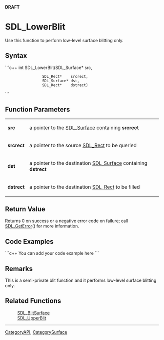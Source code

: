 <!-- pragma section-numbers off -->
<!-- pragma disable-camelcase -->
'''DRAFT'''

= SDL_LowerBlit =
Use this function to perform low-level surface blitting only.


== Syntax ==
```c++
int SDL_LowerBlit(SDL_Surface* src,
                  SDL_Rect*    srcrect,
                  SDL_Surface* dst,
                  SDL_Rect*    dstrect)
```

== Function Parameters ==
{|
|'''src'''
|a pointer to the [[SDL_Surface]] containing '''srcrect'''
|-
|'''srcrect'''
|a pointer to the source [[SDL_Rect]] to be queried
|-
|'''dst'''
|a pointer to the destination [[SDL_Surface]] containing '''dstrect'''
|-
|'''dstrect'''
|a pointer to the destination [[SDL_Rect]] to be filled
|}

== Return Value ==
Returns 0 on success or a negative error code on failure; call [[SDL_GetError]]() for more information.

== Code Examples ==
```c++
You can add your code example here
```

== Remarks ==
This is a semi-private blit function and it performs low-level surface blitting only.

== Related Functions ==
:[[SDL_BlitSurface]]
:[[SDL_UpperBlit]]

----
[[CategoryAPI]], [[CategorySurface]]
